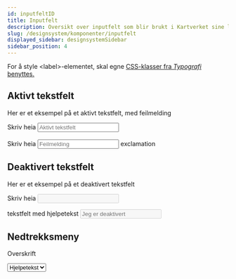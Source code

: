 ```yaml
---
id: inputfeltID
title: Inputfelt
description: Oversikt over inputfelt som blir brukt i Kartverket sine løsninger.
slug: /designsystem/komponenter/inputfelt
displayed_sidebar: designsystemSidebar
sidebar_position: 4
---
```


For å style <label\>-elementet, skal egne
[CSS-klasser fra _Typografi_ benyttes.](../designTokens/typography.mdx#label)

## Aktivt tekstfelt

Her er et eksempel på et aktivt tekstfelt, med feilmelding

<div class="input__text-container">
    <label class="input--label" for="textField">Skriv heia </label>
    <input class="input" type="text" id="textField" placeholder="Aktivt tekstfelt"/>
</div>
<br/>

<div class="input__text-container">
<label class="input__error--label" for="textFieldInvalid">Skriv heia </label>
<input class="input input__error" type="text" id="textFieldInvalid" placeholder="Feilmelding" required/>
<span class="material-symbols-outlined exclamation">exclamation</span>
</div>

## Deaktivert tekstfelt

Her er et eksempel på et deaktivert tekstfelt

<label class="input--label" for="disabledTextField">Skriv heia </label>
<input class="input input__disabled" type="text" id="disabledTextField" disabled/><br/>

<label class="input--label" for="disabledTextField">tekstfelt med hjelpetekst </label>
<input class="input input__disabled" type="text" id="disabledTextField" disabled placeholder="Jeg er deaktivert"/>

## Nedtrekksmeny

<label for="dropdown">Overskrift </label><br/>

<select class="dropdown" name="dropdown" id="dropdown">
    <option value="" disabled selected>Hjelpetekst</option>
    <option value="eiendom">Eiendom</option>
    <option value="til lands">Til lands</option>
    <option value="til sjøs">Til sjøs</option>
</select>